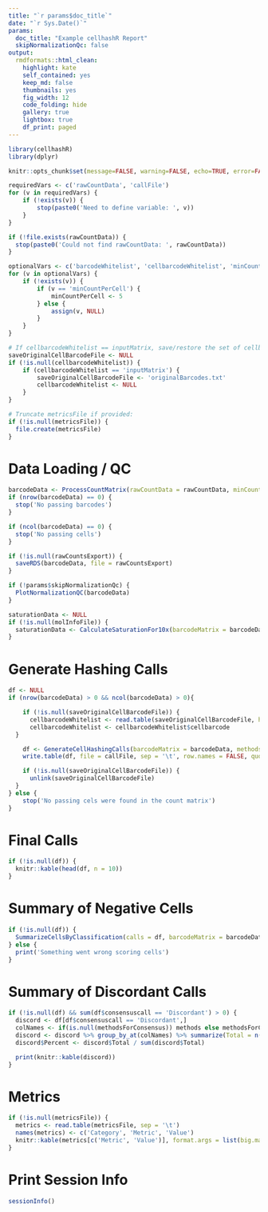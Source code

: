```yaml
---
title: "`r params$doc_title`"
date: "`r Sys.Date()`"
params:
  doc_title: "Example cellhashR Report"
  skipNormalizationQc: false
output:
  rmdformats::html_clean:
    highlight: kate
    self_contained: yes
    keep_md: false
    thumbnails: yes
    fig_width: 12
    code_folding: hide
    gallery: true
    lightbox: true
    df_print: paged
---
```


```r

library(cellhashR)
library(dplyr)

knitr::opts_chunk$set(message=FALSE, warning=FALSE, echo=TRUE, error=FALSE)

```

```r

requiredVars <- c('rawCountData', 'callFile')
for (v in requiredVars) {
	if (!exists(v)) {
		stop(paste0('Need to define variable: ', v))
	}
}

if (!file.exists(rawCountData)) {
  stop(paste0('Could not find rawCountData: ', rawCountData))
}

optionalVars <- c('barcodeWhitelist', 'cellbarcodeWhitelist', 'minCountPerCell', 'metricsFile', 'rawCountsExport', 'molInfoFile', 'h5File', 'methodsForConsensus', 'majorityConsensusThreshold')
for (v in optionalVars) {
	if (!exists(v)) {
		if (v == 'minCountPerCell') {
			minCountPerCell <- 5
		} else {
			assign(v, NULL)
		}
	}
}

# If cellbarcodeWhitelist == inputMatrix, save/restore the set of cellbarcodes for reporting:
saveOriginalCellBarcodeFile <- NULL
if (!is.null(cellbarcodeWhitelist)) {
	if (cellbarcodeWhitelist == 'inputMatrix') {
		saveOriginalCellBarcodeFile <- 'originalBarcodes.txt'
		cellbarcodeWhitelist <- NULL
	}
}

# Truncate metricsFile if provided:
if (!is.null(metricsFile)) {
  file.create(metricsFile)
}

```

# Data Loading / QC

```r

barcodeData <- ProcessCountMatrix(rawCountData = rawCountData, minCountPerCell = minCountPerCell, barcodeWhitelist = barcodeWhitelist, cellbarcodeWhitelist = cellbarcodeWhitelist, saveOriginalCellBarcodeFile = saveOriginalCellBarcodeFile, metricsFile = metricsFile)
if (nrow(barcodeData) == 0) {
  stop('No passing barcodes')
}

if (ncol(barcodeData) == 0) {
  stop('No passing cells')
}

if (!is.null(rawCountsExport)) {
  saveRDS(barcodeData, file = rawCountsExport)
}

if (!params$skipNormalizationQc) {
  PlotNormalizationQC(barcodeData)
}

saturationData <- NULL
if (!is.null(molInfoFile)) {
  saturationData <- CalculateSaturationFor10x(barcodeMatrix = barcodeData, molInfoFile = molInfoFile)
}

```

# Generate Hashing Calls

```r

df <- NULL
if (nrow(barcodeData) > 0 && ncol(barcodeData) > 0){

	if (!is.null(saveOriginalCellBarcodeFile)) {
	  cellbarcodeWhitelist <- read.table(saveOriginalCellBarcodeFile, header = FALSE, col.names = c('cellbarcode'))
	  cellbarcodeWhitelist <- cellbarcodeWhitelist$cellbarcode
  }

	df <- GenerateCellHashingCalls(barcodeMatrix = barcodeData, methods = methods, methodsForConsensus = methodsForConsensus, cellbarcodeWhitelist = cellbarcodeWhitelist, metricsFile = metricsFile, perCellSaturation = saturationData, demuxem.rawFeatureMatrixH5 = h5File, majorityConsensusThreshold = majorityConsensusThreshold)
	write.table(df, file = callFile, sep = '\t', row.names = FALSE, quote = FALSE)

	if (!is.null(saveOriginalCellBarcodeFile)) {
	  unlink(saveOriginalCellBarcodeFile)
  }
} else {
	stop('No passing cels were found in the count matrix')
}

```

# Final Calls

```r

if (!is.null(df)) {
  knitr::kable(head(df, n = 10))
}

```

# Summary of Negative Cells

```r

if (!is.null(df)) {
  SummarizeCellsByClassification(calls = df, barcodeMatrix = barcodeData)
} else {
  print('Something went wrong scoring cells')
}

```

# Summary of Discordant Calls

```r

if (!is.null(df) && sum(df$consensuscall == 'Discordant') > 0) {
  discord <- df[df$consensuscall == 'Discordant',]
  colNames <- if(is.null(methodsForConsensus)) methods else methodsForConsensus
  discord <- discord %>% group_by_at(colNames) %>% summarize(Total = n()) %>% arrange(desc(Total))
  discord$Percent <- discord$Total / sum(discord$Total)

  print(knitr::kable(discord))
}

```
# Metrics

```r

if (!is.null(metricsFile)) {
  metrics <- read.table(metricsFile, sep = '\t')
  names(metrics) <- c('Category', 'Metric', 'Value')
  knitr::kable(metrics[c('Metric', 'Value')], format.args = list(big.mark = ",", scientific = FALSE))
}

```

# Print Session Info

```r

sessionInfo()

```

